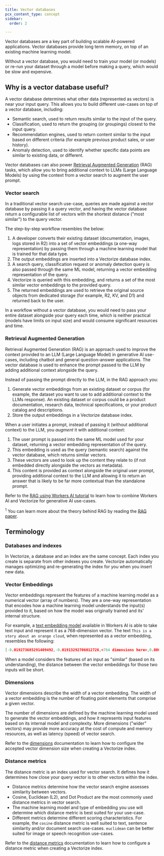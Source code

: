 ```yaml
---
title: Vector databases
pcx_content_type: concept
sidebar:
  order: 2

---
```


Vector databases are a key part of building scalable AI-powered applications. Vector databases provide long term memory, on top of an existing machine learning model.

Without a vector database, you would need to train your model (or models) or re-run your dataset through a model before making a query, which would be slow and expensive.

## Why is a vector database useful?

A vector database determines what other data (represented as vectors) is near your input query. This allows you to build different use-cases on top of a vector database, including:

* Semantic search, used to return results similar to the input of the query.
* Classification, used to return the grouping (or groupings) closest to the input query.
* Recommendation engines, used to return content similar to the input based on different criteria (for example previous product sales, or user history).
* Anomaly detection, used to identify whether specific data points are similar to existing data, or different.

Vector databases can also power [Retrieval Augmented Generation](https://arxiv.org/abs/2005.11401) (RAG) tasks, which allow you to bring additional context to LLMs (Large Language Models) by using the context from a vector search to augment the user prompt.

### Vector search

In a traditional vector search use-case, queries are made against a vector database by passing it a query vector, and having the vector database return a configurable list of vectors with the shortest distance ("most similar") to the query vector.

The step-by-step workflow resembles the below:

1. A developer converts their existing dataset (documentation, images, logs stored in R2) into a set of vector embeddings (a one-way representation) by passing them through a machine learning model that is trained for that data type.
2. The output embeddings are inserted into a Vectorize database index.
3. A search query, classification request or anomaly detection query is also passed through the same ML model, returning a vector embedding representation of the query.
4. Vectorize is queried with this embedding, and returns a set of the most similar vector embeddings to the provided query.
5. The returned embeddings are used to retrieve the original source objects from dedicated storage (for example, R2, KV, and D1) and returned back to the user.

In a workflow without a vector database, you would need to pass your entire dataset alongside your query each time, which is neither practical (models have limits on input size) and would consume significant resources and time.

### Retrieval Augmented Generation

Retrieval Augmented Generation (RAG) is an approach used to improve the context provided to an LLM (Large Language Model) in generative AI use-cases, including chatbot and general question-answer applications. The vector database is used to enhance the prompt passed to the LLM by adding additional context alongside the query.

Instead of passing the prompt directly to the LLM, in the RAG approach you:

1. Generate vector embeddings from an existing dataset or corpus (for example, the dataset you want to use to add additional context to the LLMs response). An existing dataset or corpus could be a product documentation, research data, technical specifications, or your product catalog and descriptions.
2. Store the output embeddings in a Vectorize database index.

When a user initiates a prompt, instead of passing it (without additional context) to the LLM, you *augment* it with additional context:

1. The user prompt is passed into the same ML model used for your dataset, returning a vector embedding representation of the query.
2. This embedding is used as the query (semantic search) against the vector database, which returns similar vectors.
3. These vectors are used to look up the content they relate to (if not embedded directly alongside the vectors as metadata).
4. This content is provided as context alongside the original user prompt, providing additional context to the LLM and allowing it to return an answer that is likely to be far more contextual than the standalone prompt.

Refer to the [RAG using Workers AI tutorial](/workers-ai/tutorials/build-a-retrieval-augmented-generation-ai/) to learn how to combine Workers AI and Vectorize for generative AI use-cases.

<sup>1</sup> You can learn more about the theory behind RAG by reading the [RAG paper](https://arxiv.org/abs/2005.11401).

## Terminology

### Databases and indexes

In Vectorize, a database and an index are the same concept. Each index you create is separate from other indexes you create. Vectorize automatically manages optimizing and re-generating the index for you when you insert new data.

### Vector Embeddings

Vector embeddings represent the features of a machine learning model as a numerical vector (array of numbers). They are a one-way representation that encodes how a machine learning model understands the input(s) provided to it, based on how the model was originally trained and its' internal structure.

For example, a [text embedding model](/workers-ai/models/#text-embeddings) available in Workers AI is able to take text input and represent it as a 768-dimension vector. The text `This is a story about an orange cloud`, when represented as a vector embedding, resembles the following:

```json
[-0.019273685291409492,-0.01913292706012726,<764 dimensions here>,0.0007094172760844231,0.043409910053014755]
```

When a model considers the features of an input as "similar" (based on its understanding), the distance between the vector embeddings for those two inputs will be short.

### Dimensions

Vector dimensions describe the width of a vector embedding. The width of a vector embedding is the number of floating point elements that comprise a given vector.

The number of dimensions are defined by the machine learning model used to generate the vector embeddings, and how it represents input features based on its internal model and complexity. More dimensions ("wider" vectors) may provide more accuracy at the cost of compute and memory resources, as well as latency (speed) of vector search.

Refer to the [dimensions](/vectorize/best-practices/create-indexes/#dimensions) documentation to learn how to configure the accepted vector dimension size when creating a Vectorize index.

### Distance metrics

The distance metric is an index used for vector search. It defines how it determines how close your query vector is to other vectors within the index.

* Distance metrics determine how the vector search engine assesses similarity between vectors.
* Cosine, Euclidean (L2), and Dot Product are the most commonly used distance metrics in vector search.
* The machine learning model and type of embedding you use will determine which distance metric is best suited for your use-case.
* Different metrics determine different scoring characteristics. For example, the `cosine` distance metric is well suited to text, sentence similarity and/or document search use-cases. `euclidean` can be better suited for image or speech recognition use-cases.

Refer to the [distance metrics](/vectorize/best-practices/create-indexes/#distance-metrics) documentation to learn how to configure a distance metric when creating a Vectorize index.
